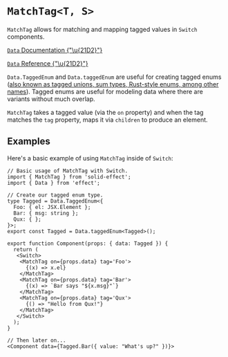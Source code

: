 

<Meta title="data/MatchTag" />
<Meta of={MatchTagStories} />

# `MatchTag<T, S>`

`MatchTag` allows for matching and mapping tagged values in `Switch` components.

[`Data` Documentation {"\u{21D2}"}](https://effect.website/docs/data-types/data/)

[`Data` Reference {"\u{21D2}"}](https://effect-ts.github.io/effect/effect/Data.ts.html)

`Data.TaggedEnum` and `Data.taggedEnum` are useful for creating tagged enums
([also known as tagged unions, sum types, Rust-style enums, among other names](https://en.wikipedia.org/wiki/Tagged_union)).
Tagged enums are useful for modeling data where there are variants without much overlap.

`MatchTag` takes a tagged value (via the `on` property) and when the tag matches the `tag` property,
maps it via `children` to produce an element.

<ArgTypes of={MatchTagStories} />

## Examples

Here's a basic example of using `MatchTag` inside of `Switch`:

```tsx
// Basic usage of MatchTag with Switch.
import { MatchTag } from 'solid-effect';
import { Data } from 'effect';

// Create our tagged enum type.
type Tagged = Data.TaggedEnum<{
  Foo: { el: JSX.Element };
  Bar: { msg: string };
  Qux: { };
}>;
export const Tagged = Data.taggedEnum<Tagged>();

export function Component(props: { data: Tagged }) {
  return (
   <Switch>
    <MatchTag on={props.data} tag='Foo'>
      {(x) => x.el}
    </MatchTag>
    <MatchTag on={props.data} tag='Bar'>
      {(x) => `Bar says "${x.msg}"`}
    </MatchTag>
    <MatchTag on={props.data} tag='Qux'>
      {() => "Hello from Qux!"}
    </MatchTag>
   </Switch>
  );
}

// Then later on...
<Component data={Tagged.Bar({ value: "What's up?" })}>
```

<Canvas of={MatchTagStories.Basic} />
